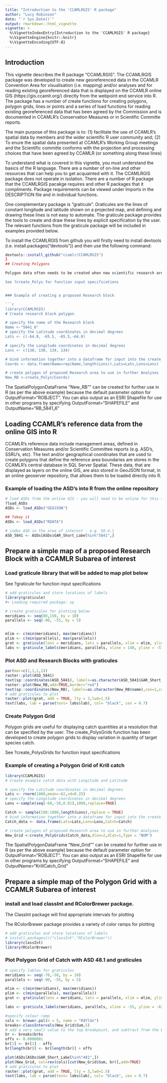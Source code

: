 ```yaml
---
title: "Introduction to the 'CCAMLRGIS' R package"
author: "Lucy Robinson"
date: "`r Sys.Date()`"
output: rmarkdown::html_vignette
vignette: >
  %\VignetteIndexEntry{Introduction to the 'CCAMLRGIS' R package}
  %\VignetteEngine{knitr::knitr}
  %\VignetteEncoding{UTF-8}
---
```


## Introduction

This vignette describes the R package "CCAMLRGIS". The CCAMLRGIS package was developed to create new georeferenced data in the CCAMLR Convention Area for visualisation (i.e. mapping) and/or analyses and for reading existing georeferenced data that is displayed on the CCAMLR online GIS (https://gis.ccamlr.org/) directly from the webpoint end service into R. The package has a number of create functions for creating polygons, polygon grids, lines or points and a series of load functions for reading existing georeferenced data that has been agreed by the Commission and is documented in CCAMLR's Conservation Measures or in Scientific Committe reports. 

The main purpose of this package is to:
(1) facilitate the use of CCAMLR's spatial data by members and the wider scientific R user community and;
(2) To enure the spatial data presented at CCAMLR's Working Group meetings and the Scientific committe conforms with the projection and processing choices that have been agreed by CCAMLR (or something along these lines)

To understand what is covered in this vignette, you must understand the basics of the R language. There are a number of on-line and other resources that can help you to get acquainted with it. The CCAMLRGIS package does not operate in isolation. There are a number of R package that the CCAMLRGIS pacakge requires and other R packages that it compliments. Package requirements can be viewed under Imports in the DESCRIPTION file and in individual functions. 

One complementary package is "graticule". Graticules are the lines of constant longitude and latitude shown on a projected map, and defining and drawing these lines is not easy to automate. The graticule package provides the tools to create and draw these lines by explicit specification by the user. The relevant functions from the graticule package will be included in examples provided below.

To install the CCAMLRGIS from github you will firstly need to install devtools (i.e. install.packages("devtools")) and then use the following command:

```r
devtools::install_github("ccamlr/CCAMLRGIS")
}
## Creating Polygons

Polygon data often needs to be created when new scientific research areas and/or management areas are being proposed. The create_Polys function has been developed to create polygons that conform to CCAMLR's standards/specifications that can be used in analyses or to generate maps in R. 

See ?create_Polys for function input specifications


### Example of creating a proposed Research block

```r
library(CCAMLRGIS)
# Create research block polygon 

# specify the name of the Research block
Name <-"5841_6"
# specify the Latitude coordinates in decimal degrees
Lats <- c(-64.0, -65.5, -65.5,-64.0)

# specify the Longitude coordinates in decimal degrees
Lons <- c(130, 130, 134, 134)

# bind information together into a dataframe for input into the create_Polys function see ?create_Polys 
Coords <- data.frame(Name=rep(Name,length(Lons)),Lats=Lats,Lons=Lons)

# create polygon of proposed Research area to use in further Analyses
New_RB <-create_Polys(Coords)
```

The SpatialPolygonDataFrame "New_RB"" can be created for further use in R (as per the above example) because the default parameter option for OutputFormat="ROBJECT".
You can also output as an ESRI Shapefile for use in other programs by specifying OutputFormat="SHAPEFILE" and OutputName="RB_5841_6"


## Loading CCAMLR's reference data from the online GIS into R

CCAMLR's reference data include management areas, defined in Conservation Measures and/or Scientific Committee reports (e.g. ASD's, SSRU's, etc). The text and/or geographical coordinates that are used to create polygons that define the reference area boundaries are stores in the CCAMLR's central database in SQL Server Spatial. These data, that are displayed as layers on the online GIS, are also stored in GeoJSON format, in an online geoserver repository, that allows them to be loaded directly into R. 


### Example of loading the ASD's into R from the online repository

```r
# load ASDs from the online GIS - you will need to be online for this to work see 
?load_ASDs 
ASDs <- load_ASDs("GEOJSON")
```

```r
## fakey it
ASDs <- load_ASDs("RDATA")
```
```r
# index ASD in the area of interest - e.g. 58.4.1
ASD_5841 <- ASDs[ASDs$GAR_Short_Label%in%"5841",]

```

## Prepare a simple map of a proposed Research Block with a CCAMLR Subarea of interest

### Load graticule library that will be added to map plot below

See ?graticule for function input specifications

```r
# add graticules and store locations of labels
library(graticule)
#> Loading required package: sp

# create graticules for plotting below
meridians <- seq(80,150, by = 10)
parallels <- seq(-90, -55, by = 5)


mlim <- c(min(meridians), max(meridians))
plim <- c(min(parallels), max(parallels))
grat <- graticule(lons = meridians, lats = parallels, xlim = mlim, ylim = plim, proj = raster::projection(New_RB))
labs <- graticule_labels(meridians, parallels, xline = 140, yline = -57.5, proj = raster::projection(New_RB))
```

### Plot ASD and Research Blocks with graticules

```r
par(mar=c(1,1,1,1))
raster::plot(ASD_5841)
text(sp::coordinates(ASD_5841), labels=as.character(ASD_5841$GAR_Short_Label),cex=1,col="black")
raster::plot(New_RB,add=TRUE,border="red")
text(sp::coordinates(New_RB), labels=as.character(New_RB$name),cex=1,col="black")
# add graticules to plot
raster::plot(grat, add = TRUE, lty = 3,lwd=1.5)
text(labs, lab = parse(text= labs$lab), col= "black", cex = 0.7)

```

### Create Polygon Grid 

Polygon grids are useful for displaying catch quantities at a resolution that can be specified by the user. The create_PolysGrids function has been developed to create polygon grids to display variation in quantity of target species catch.

See ?create_PolysGrids for function input specifications


### Example of creating a Polygon Grid of Krill catch

```r
library(CCAMLRGIS)
# Create example catch data with Longitude and Latitude

# specify the Latitude coordinates in decimal degrees
Lats <- rnorm(1000,mean=-62,sd=0.25)
# specify the Longitude coordinates in decimal degrees
Lons <-sample(seq(-60,-50,0.01),1000,replace=TRUE)

Catch <- sample(100:1000,length(Lons),replace = TRUE)
# bind information together into a dataframe for input into the create_Polys function see ?create_Polys 
Catch_data <- data.frame(Lats=Lats,Lons=Lons,Catch=Catch)

# create polygon of proposed Research area to use in further Analyses
New_Grid <-create_PolyGrids(Catch_data,dlon=2,dlat=1,Type = "NUM")
```

The SpatialPolygonDataFrame "New_Grid"" can be created for further use in R (as per the above example) because the default parameter option for OutputFormat="ROBJECT".
You can also output as an ESRI Shapefile for use in other programs by specifying OutputFormat="SHAPEFILE" and OutputName="KrillCatch_Grid"


## Prepare a simple map of the Polygon Grid with a CCAMLR Subarea of interest

### install and load classInt and RColorBrewer package.

The ClassInt package will find appropriate intervals for plotting

The RColorBrewer package provides a variety of color ramps for plotting


```r
# add graticules and store locations of labels
# install.packages(c("classInt","RColorBrewer"))
library(classInt)
library(RColorBrewer)

```

### Plot Polygon Grid of Catch with ASD 48.1 and graticules

```r
# specify lables for graticules
meridians <- seq(-70,-50, by = 10)
parallels <- seq(-90, -55, by = 5)

mlim <- c(min(meridians), max(meridians))
plim <- c(min(parallels), max(parallels))
grat <- graticule(lons = meridians, lats = parallels, xlim = mlim, ylim = plim, proj = raster::projection(New_RB))

labs <- graticule_labels(meridians, parallels, xline = -55, yline = -62, proj = raster::projection(New_RB))

#specify colour ramp
cols <- brewer.pal(n = 5, name = "RdYlGn")
breaks<-classIntervals(New_Grid$Sum,5)
# add a very small value to the top breakpoint, and subtract from the bottom for symmetry 
br <- breaks$brks
offs <- 0.0000001 
br[1] <- br[1] - offs 
br[length(br)] <- br[length(br)] + offs 

plot(ASDs[ASDs$GAR_Short_Label%in%"481",])
plot(New_Grid, col=rev(cols)[cut(New_Grid$Sum, br)],add=TRUE)
# add graticules to plot
raster::plot(grat, add = TRUE, lty = 3,lwd=1.5)
text(labs, lab = parse(text= labs$lab), col= "black", cex = 0.7)

```



